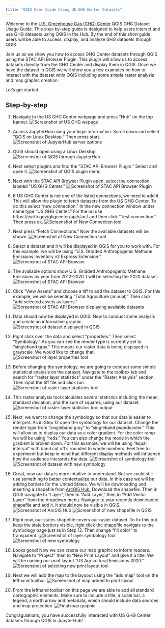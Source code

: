 ```yaml
---
title: "QGIS User Guide Using US GHG Center Datasets" 
---
```


Welcome to the [U.S. Greenhouse Gas (GHG) Center](https://earth.gov/ghgcenter) QGIS GHG Dataset Usage Guide. This step-by-step guide is designed to help users interact and use GHG datasets using QGIS in the Hub. By the end of this short guide users will be able to access, display, and analyze GHG datasets through QGIS.

Join us as we show you how to access GHG Center datasets through QGIS using the STAC API Browser Plugin. This plugin will allow us to access datasets directly from the GHG Center and display them in QGIS. Once we have the dataset in QGIS we will show you a few examples on how to interact with the dataset witin QGIS including some simple raster analysis and map graphic creation. 

Let's get started.

## Step-by-step
1. Navigate to the US GHG Center webpage and press “Hub” on the top banner. 
![Screenshot of US GHG wepage](QGISuserguide/Step0.5.png)

2. Access JupyterHub using your login information. Scroll down and select “QGIS on Linux Desktop.” Then press start.
![Screenshot of JupyterHub server options](QGISuserguide/Step1.png)

3. QGIS should open using a Linux Desktop
![Screenshot of QGIS through JupyterHub](QGISuserguide/Step2.png)

4. Next select plugins and find the “STAC API Browser Plugin.” Select and open it.
![Screenshot of QGIS plugin menu](QGISuserguide/Step3.png)

5. Next with the STAC API Browser Plugin open, select the connection labeled “US GHG Center."
![Screenshot of STAC API Browser Plugin](QGISuserguide/Step4.png)

6. If US GHG Center is not one of the listed connections, we need to add it. This will allow the plugin to fetch datasets from the US GHG Center. To do this select "new connection." In the new connection window under name type “US GHG Center.” For the url use https://earth.gov/ghgcenter/api/stac/ and then click “Test connection.” Then press ok. 
![Screenshot of New Connection tool](QGISuserguide/Step5.png)

7. Next press “Fetch Connections.” Now the available datasets will be shown.
![Screenshot of New Connection tool](QGISuserguide/Step6.png)

8. Select a dataset and it will be displayed in QGIS for you to work with. For this example, we will be using “U.S. Gridded Anthropogenic Methane Emissions Inventory v2 Express Extension."
![Screenshot of STAC API Browser](QGISuserguide/Step7.png)

9. The available options show U.S. Gridded Anthropogenic Methane Emissions by year from 2012-2020. I will be selecting the 2020 dataset.
![Screenshot of STAC API Browser](QGISuserguide/Step8.png)

10. Click “View Assets” and choose a tiff to add the dataset to QGIS. For this example, we will be selecting “Total Agriculture (annual)” Then click “add selected assets as layers.” 
![Screenshot of STAC API Browser displaying available datasets](QGISuserguide/Step9.png)

11. Data should now be displayed in QGIS. Now to conduct some analysis and create an informative graphic. 
![Screenshot of dataset displayed in QGIS](QGISuserguide/Step10.png)

12. Right click over the data and select “properties.” Then select “Symbology.” As you can see the render type is currently set to “singleband gray.” This means our raster data is being displayed in grayscale. We would like to change that. 
![Screenshot of layer properties tool](QGISuserguide/Step11.png)

13. Before changing the symbology, we are going to conduct some simple statistical analysis on the dataset. Navigate to the toolbox tab and search for “raster layer statistics” under the “Raster Analysis” section. Then input the tiff file and click run. 
![Screenshot of raster layer statistics tool](QGISuserguide/Step12.png)

14. This raster analysis tool calculates several statistics including the mean, standard deviation, and the sum of squares, using our dataset.
![Screenshot of raster layer statistics tool output](QGISuserguide/Step13.png)

15. Next, we want to change the symbology so that our data is easier to interpret. As in Step 12 open the symbology for our dataset. Change the render type from “singleband gray” to “singleband psuedocolor.” This will allow us to display our data as a color gradient. For the color ramp we will be using “reds.” You can also change the mode in which the gradient is broken down. For this example, we will be using “equal interval” with band cut off’s rounded to whole numbers. Feel free to experiment but keep in mind that different display methods will influence how the audience interprets the data. 
![Screenshot of symbology tool](QGISuserguide/Step14.1.png)
![Screenshot of dataset with new symbology](QGISuserguide/Step14.2.png)

16. Great, now our data is more intuitive to understand. But we could still use something to better contextualize our data. In this case we will be adding borders for the United States. We will be downloading and inserting a shapefile from [ArcGIS Hub.](https://hub.arcgis.com/datasets/1b02c87f62d24508970dc1a6df80c98e/explore) Download the shapefile. Then in QGIS navigate to “Layer”, then to “Add Layer,” then to “Add Vector Layer” from the dropdown menu. Navigate to your recently downloaded shapefile and add it. It should now be visible in QGIS.
![Screenshot of ArcGIS Hub](QGISuserguide/Step15.1.png)
![Screenshot of new shapefile in QGIS](QGISuserguide/Step15.2.png)

17. Right now, our states shapefile covers our raster dataset. To fix this but keep the state borders visible, right click the shapefile navigate to the symbology page just as in Step 12. Then change "fill color" to transparent. 
![Screenshot of layer symbology tool](QGISuserguide/Step16.1.png)
![Screenshot of new symbology](QGISuserguide/Step16.2.png)

18. Looks good! Now we can create our map graphic to inform readers. Navigate to “Project” then to “New Print Layout” and give it a title. We will be naming our print layout "US Agricultural Emissions 2020."
![Screenshot of selecting new print layout tool](QGISuserguide/Step17.png)

19. Next we will add the map to the layoout using the “add map” tool on the lefthand toolbar. 
![Screenshot of map added to print layout](QGISuserguide/Step18.png)

20. From the lefthand toolbar on this page we are able to add all standard cartographic elements. Make sure to include a title, a scale bar, a legend, a north arrow and metadata, which should include data sources and map projection. 
![Final map graphic](QGISuserguide/Step19.png)

Congragulations, you have successfully interacted with US GHG Center datasets through QGIS in JupyterHub!
